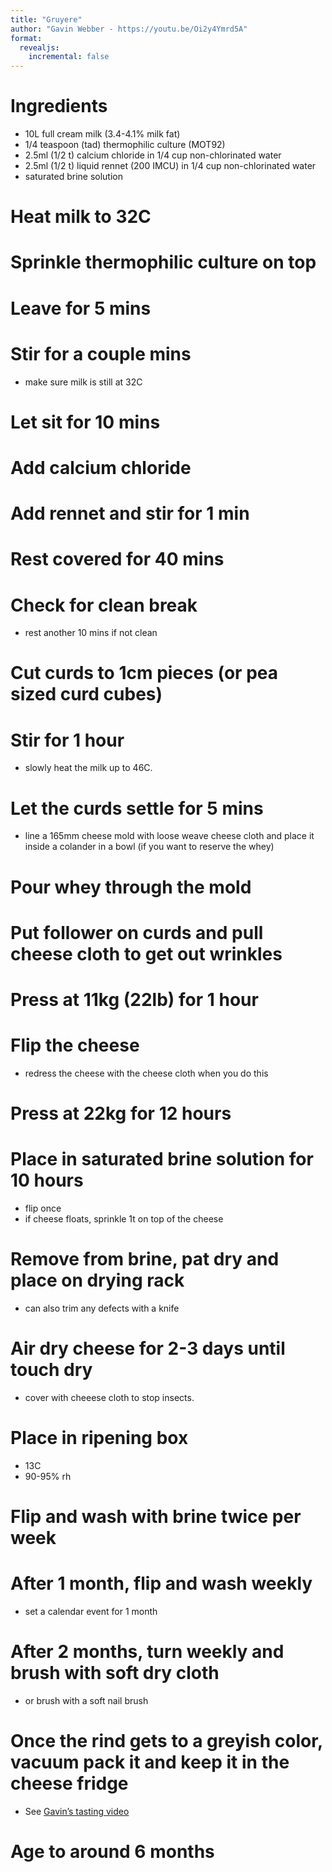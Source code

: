 ```yaml
---
title: "Gruyere"
author: "Gavin Webber - https://youtu.be/Oi2y4Ymrd5A"
format: 
  revealjs:
    incremental: false
---
```


# Ingredients

- 10L full cream milk (3.4-4.1% milk fat)
- 1/4 teaspoon (tad) thermophilic culture (MOT92)
- 2.5ml (1/2 t) calcium chloride in 1/4 cup non-chlorinated water
- 2.5ml (1/2 t) liquid rennet (200 IMCU) in 1/4 cup non-chlorinated water 
- saturated brine solution

# Heat milk to 32C

# Sprinkle thermophilic culture on top

# Leave for 5 mins

# Stir for a couple mins

- make sure milk is still at 32C

# Let sit for 10 mins

# Add calcium chloride

# Add rennet and stir for 1 min

# Rest covered for 40 mins

# Check for clean break

- rest another 10 mins if not clean

# Cut curds to 1cm pieces (or pea sized curd cubes)

# Stir for 1 hour

- slowly heat the milk up to 46C.

# Let the curds settle for 5 mins

- line a 165mm cheese mold with loose weave cheese cloth and place it inside a colander in a bowl (if you want to reserve the whey)

# Pour whey through the mold

# Put follower on curds and pull cheese cloth to get out wrinkles

# Press at 11kg (22lb) for 1 hour

# Flip the cheese

- redress the cheese with the cheese cloth when you do this

# Press at 22kg for 12 hours

# Place in saturated brine solution for 10 hours

- flip once
- if cheese floats, sprinkle 1t on top of the cheese

# Remove from brine, pat dry and place on drying rack

- can also trim any defects with a knife

# Air dry cheese for 2-3 days until touch dry

- cover with cheeese cloth to stop insects.

# Place in ripening box

- 13C
- 90-95% rh

# Flip and wash with brine twice per week

# After 1 month, flip and wash weekly

- set a calendar event for 1 month

# After 2 months, turn weekly and brush with soft dry cloth

- or brush with a soft nail brush

# Once the rind gets to a greyish color, vacuum pack it and keep it in the cheese fridge

- See [Gavin's tasting video](https://youtu.be/TBhIsnzJptU?t=317)

# Age to around 6 months
